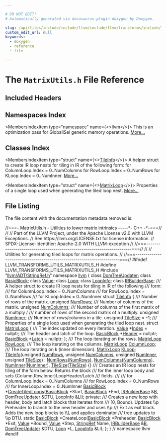 ```yaml
---

# DO NOT EDIT!
# Automatically generated via docusaurus-plugin-doxygen by Doxygen.

slug: /api/files/include/include/llvm/include/llvm/transforms/include/llvm/transforms/utils/matrixutils-h
custom_edit_url: null
keywords:
  - doxygen
  - reference
  - file

---
```





# The `MatrixUtils.h` File Reference

<DoxygenPage pluginConfig={pluginConfig}>



## Included Headers

<IncludesList>
<IncludesListItem
  filePath="llvm/ADT/StringRef.h"
  permalink="/docs/api/files/include/include/llvm/include/llvm/adt/stringref-h"
  isLocal="true" />
</IncludesList>

## Namespaces Index

<MembersIndex>

<MembersIndexItem
  type="namespace"
  name={<><a href="/docs/api/namespaces/llvm">llvm</a></>}>
This is an optimization pass for GlobalISel generic memory operations. <a href="/docs/api/namespaces/llvm/#details">More...</a>
</MembersIndexItem>

</MembersIndex>

## Classes Index

<MembersIndex>

<MembersIndexItem
  type="struct"
  name={<><a href="/docs/api/structs/llvm/tileinfo">TileInfo</a></>}>
A helper struct to create IR loop nests for tiling in IR of the following form: for ColumnLoop.Index = 0..NumColumns for RowLoop.Index = 0..NumRows for KLoop.Index = 0..NumInner. <a href="/docs/api/structs/llvm/tileinfo/#details">More...</a>
</MembersIndexItem>

<MembersIndexItem
  type="struct"
  name={<><a href="/docs/api/structs/llvm/tileinfo/matrixloop">MatrixLoop</a></>}>
Properties of a single loop used when generating the tiled loop nest. <a href="/docs/api/structs/llvm/tileinfo/matrixloop/#details">More...</a>
</MembersIndexItem>

</MembersIndex>


## File Listing

The file content with the documentation metadata removed is:

<ProgramListing>

<Link id="l00001" /><CodeLine lineNumber="1"><Highlight kind="comment">//===- MatrixUtils.h - Utilities to lower matrix intrinsics -----&#42;- C++ -&#42;-===//</Highlight><Highlight kind="normal"></Highlight></CodeLine>
<Link id="l00002" /><CodeLine lineNumber="2"><Highlight kind="normal"></Highlight><Highlight kind="comment">//</Highlight><Highlight kind="normal"></Highlight></CodeLine>
<Link id="l00003" /><CodeLine lineNumber="3"><Highlight kind="normal"></Highlight><Highlight kind="comment">// Part of the LLVM Project, under the Apache License v2.0 with LLVM Exceptions.</Highlight><Highlight kind="normal"></Highlight></CodeLine>
<Link id="l00004" /><CodeLine lineNumber="4"><Highlight kind="normal"></Highlight><Highlight kind="comment">// See https://llvm.org/LICENSE.txt for license information.</Highlight><Highlight kind="normal"></Highlight></CodeLine>
<Link id="l00005" /><CodeLine lineNumber="5"><Highlight kind="normal"></Highlight><Highlight kind="comment">// SPDX-License-Identifier: Apache-2.0 WITH LLVM-exception</Highlight><Highlight kind="normal"></Highlight></CodeLine>
<Link id="l00006" /><CodeLine lineNumber="6"><Highlight kind="normal"></Highlight><Highlight kind="comment">//</Highlight><Highlight kind="normal"></Highlight></CodeLine>
<Link id="l00007" /><CodeLine lineNumber="7"><Highlight kind="normal"></Highlight><Highlight kind="comment">//===----------------------------------------------------------------------===//</Highlight><Highlight kind="normal"></Highlight></CodeLine>
<Link id="l00008" /><CodeLine lineNumber="8"><Highlight kind="normal"></Highlight><Highlight kind="comment">//</Highlight><Highlight kind="normal"></Highlight></CodeLine>
<Link id="l00009" /><CodeLine lineNumber="9"><Highlight kind="normal"></Highlight><Highlight kind="comment">// Utilities for generating tiled loops for matrix operations.</Highlight><Highlight kind="normal"></Highlight></CodeLine>
<Link id="l00010" /><CodeLine lineNumber="10"><Highlight kind="normal"></Highlight><Highlight kind="comment">//</Highlight><Highlight kind="normal"></Highlight></CodeLine>
<Link id="l00011" /><CodeLine lineNumber="11"><Highlight kind="normal"></Highlight><Highlight kind="comment">//===----------------------------------------------------------------------===//</Highlight><Highlight kind="normal"></Highlight></CodeLine>
<Link id="l00012" /><CodeLine lineNumber="12"><Highlight kind="normal"></Highlight></CodeLine>
<Link id="l00013" /><CodeLine lineNumber="13"><Highlight kind="normal"></Highlight><Highlight kind="preprocessor">#ifndef LLVM&#95;TRANSFORMS&#95;UTILS&#95;MATRIXUTILS&#95;H</Highlight><Highlight kind="normal"></Highlight></CodeLine>
<Link id="l00014" /><CodeLine lineNumber="14"><Highlight kind="normal"></Highlight><Highlight kind="preprocessor">#define LLVM&#95;TRANSFORMS&#95;UTILS&#95;MATRIXUTILS&#95;H</Highlight><Highlight kind="normal"></Highlight></CodeLine>
<Link id="l00015" /><CodeLine lineNumber="15"><Highlight kind="normal"></Highlight></CodeLine>
<Link id="l00016" /><CodeLine lineNumber="16"><Highlight kind="normal"></Highlight><Highlight kind="preprocessor">#include &quot;<a href="/docs/api/files/include/include/llvm/include/llvm/adt/stringref-h">llvm/ADT/StringRef.h</a>&quot;</Highlight><Highlight kind="normal"></Highlight></CodeLine>
<Link id="l00017" /><CodeLine lineNumber="17"><Highlight kind="normal"></Highlight></CodeLine>
<Link id="l00018" /><CodeLine lineNumber="18"><Highlight kind="normal"></Highlight><Highlight kind="keyword">namespace </Highlight><Highlight kind="normal"><a href="/docs/api/namespaces/llvm">llvm</a> &#123;</Highlight></CodeLine>
<Link id="l00019" /><CodeLine lineNumber="19"><Highlight kind="normal"></Highlight><Highlight kind="keyword">class </Highlight><Highlight kind="normal"><a href="/docs/api/classes/llvm/domtreeupdater">DomTreeUpdater</a>;</Highlight></CodeLine>
<Link id="l00020" /><CodeLine lineNumber="20"><Highlight kind="normal"></Highlight><Highlight kind="keyword">class </Highlight><Highlight kind="normal"><a href="/docs/api/classes/llvm/basicblock">BasicBlock</a>;</Highlight></CodeLine>
<Link id="l00021" /><CodeLine lineNumber="21"><Highlight kind="normal"></Highlight><Highlight kind="keyword">class </Highlight><Highlight kind="normal"><a href="/docs/api/classes/llvm/value">Value</a>;</Highlight></CodeLine>
<Link id="l00022" /><CodeLine lineNumber="22"><Highlight kind="normal"></Highlight><Highlight kind="keyword">class </Highlight><Highlight kind="normal"><a href="/docs/api/classes/llvm/loop">Loop</a>;</Highlight></CodeLine>
<Link id="l00023" /><CodeLine lineNumber="23"><Highlight kind="normal"></Highlight><Highlight kind="keyword">class </Highlight><Highlight kind="normal"><a href="/docs/api/classes/llvm/loopinfo">LoopInfo</a>;</Highlight></CodeLine>
<Link id="l00024" /><CodeLine lineNumber="24"><Highlight kind="normal"></Highlight><Highlight kind="keyword">class </Highlight><Highlight kind="normal"><a href="/docs/api/classes/llvm/irbuilderbase">IRBuilderBase</a>;</Highlight></CodeLine>
<Link id="l00025" /><CodeLine lineNumber="25"><Highlight kind="normal"></Highlight><Highlight kind="comment"></Highlight></CodeLine>
<Link id="l00026" /><CodeLine lineNumber="26"><Highlight kind="comment">/// A helper struct to create IR loop nests for tiling in IR of the following</Highlight></CodeLine>
<Link id="l00027" /><CodeLine lineNumber="27"><Highlight kind="comment">/// form:</Highlight></CodeLine>
<Link id="l00028" /><CodeLine lineNumber="28"><Highlight kind="comment">///   for ColumnLoop.Index = 0..NumColumns</Highlight></CodeLine>
<Link id="l00029" /><CodeLine lineNumber="29"><Highlight kind="comment">///     for RowLoop.Index = 0..NumRows</Highlight></CodeLine>
<Link id="l00030" /><CodeLine lineNumber="30"><Highlight kind="comment">///       for KLoop.Index = 0..NumInner</Highlight><Highlight kind="normal"></Highlight></CodeLine>
<Link id="l00031" /><CodeLine lineNumber="31" lineLink="/docs/api/structs/llvm/tileinfo"><Highlight kind="normal"></Highlight><Highlight kind="keyword">struct </Highlight><Highlight kind="normal"><a href="/docs/api/structs/llvm/tileinfo/#a9afab8d2da3126b5a96ad1ead181f32f">TileInfo</a> &#123;</Highlight><Highlight kind="comment"></Highlight></CodeLine>
<Link id="l00032" /><CodeLine lineNumber="32"><Highlight kind="comment">  /// Number of rows of the matrix.</Highlight><Highlight kind="normal"></Highlight></CodeLine>
<Link id="l00033" /><CodeLine lineNumber="33" lineLink="/docs/api/structs/llvm/tileinfo/#a4d7f66cf9378e5d805eb7487829c99fd"><Highlight kind="normal">  </Highlight><Highlight kind="keywordtype">unsigned</Highlight><Highlight kind="normal"> <a href="/docs/api/structs/llvm/tileinfo/#a4d7f66cf9378e5d805eb7487829c99fd">NumRows</a>;</Highlight></CodeLine>
<Link id="l00034" /><CodeLine lineNumber="34"><Highlight kind="normal"></Highlight><Highlight kind="comment"></Highlight></CodeLine>
<Link id="l00035" /><CodeLine lineNumber="35"><Highlight kind="comment">  /// Number of columns of the matrix.</Highlight><Highlight kind="normal"></Highlight></CodeLine>
<Link id="l00036" /><CodeLine lineNumber="36" lineLink="/docs/api/structs/llvm/tileinfo/#a875ddebc5962ba98bd7e090f5951687e"><Highlight kind="normal">  </Highlight><Highlight kind="keywordtype">unsigned</Highlight><Highlight kind="normal"> <a href="/docs/api/structs/llvm/tileinfo/#a875ddebc5962ba98bd7e090f5951687e">NumColumns</a>;</Highlight></CodeLine>
<Link id="l00037" /><CodeLine lineNumber="37"><Highlight kind="normal"></Highlight><Highlight kind="comment"></Highlight></CodeLine>
<Link id="l00038" /><CodeLine lineNumber="38"><Highlight kind="comment">  /// Number of columns of the first matrix of a multiply /</Highlight></CodeLine>
<Link id="l00039" /><CodeLine lineNumber="39"><Highlight kind="comment">  /// number of rows of the second matrix of a multiply.</Highlight><Highlight kind="normal"></Highlight></CodeLine>
<Link id="l00040" /><CodeLine lineNumber="40" lineLink="/docs/api/structs/llvm/tileinfo/#a21b1735a7e34df5c9bb4f706fc6cfadc"><Highlight kind="normal">  </Highlight><Highlight kind="keywordtype">unsigned</Highlight><Highlight kind="normal"> <a href="/docs/api/structs/llvm/tileinfo/#a21b1735a7e34df5c9bb4f706fc6cfadc">NumInner</a>;</Highlight></CodeLine>
<Link id="l00041" /><CodeLine lineNumber="41"><Highlight kind="normal"></Highlight><Highlight kind="comment"></Highlight></CodeLine>
<Link id="l00042" /><CodeLine lineNumber="42"><Highlight kind="comment">  /// Number of rows/columns in a tile.</Highlight><Highlight kind="normal"></Highlight></CodeLine>
<Link id="l00043" /><CodeLine lineNumber="43" lineLink="/docs/api/structs/llvm/tileinfo/#abea2744097436ef6ca24ccb940193ad3"><Highlight kind="normal">  </Highlight><Highlight kind="keywordtype">unsigned</Highlight><Highlight kind="normal"> <a href="/docs/api/structs/llvm/tileinfo/#abea2744097436ef6ca24ccb940193ad3">TileSize</a> = -1;</Highlight></CodeLine>
<Link id="l00044" /><CodeLine lineNumber="44"><Highlight kind="normal"></Highlight><Highlight kind="comment"></Highlight></CodeLine>
<Link id="l00045" /><CodeLine lineNumber="45"><Highlight kind="comment">  /// Properties of a single loop used when generating the tiled loop nest.</Highlight><Highlight kind="normal"></Highlight></CodeLine>
<Link id="l00046" /><CodeLine lineNumber="46" lineLink="/docs/api/structs/llvm/tileinfo/matrixloop"><Highlight kind="normal">  </Highlight><Highlight kind="keyword">struct </Highlight><Highlight kind="normal"><a href="/docs/api/structs/llvm/tileinfo/matrixloop">MatrixLoop</a> &#123;</Highlight><Highlight kind="comment"></Highlight></CodeLine>
<Link id="l00047" /><CodeLine lineNumber="47"><Highlight kind="comment">    /// The index updated on every iteration.</Highlight><Highlight kind="normal"></Highlight></CodeLine>
<Link id="l00048" /><CodeLine lineNumber="48" lineLink="/docs/api/structs/llvm/tileinfo/matrixloop/#a464218a0338b692115d6551d58662650"><Highlight kind="normal">    <a href="/docs/api/classes/llvm/value">Value</a> &#42;<a href="/docs/api/structs/llvm/tileinfo/matrixloop/#a464218a0338b692115d6551d58662650">Index</a> = </Highlight><Highlight kind="keyword">nullptr</Highlight><Highlight kind="normal">;</Highlight><Highlight kind="comment"></Highlight></CodeLine>
<Link id="l00049" /><CodeLine lineNumber="49"><Highlight kind="comment">    /// The header and latch of the loop.</Highlight><Highlight kind="normal"></Highlight></CodeLine>
<Link id="l00050" /><CodeLine lineNumber="50" lineLink="/docs/api/structs/llvm/tileinfo/matrixloop/#a03990917c56ea04671e917df0af4712e"><Highlight kind="normal">    <a href="/docs/api/classes/llvm/basicblock">BasicBlock</a> &#42;<a href="/docs/api/structs/llvm/tileinfo/matrixloop/#a03990917c56ea04671e917df0af4712e">Header</a> = </Highlight><Highlight kind="keyword">nullptr</Highlight><Highlight kind="normal">;</Highlight></CodeLine>
<Link id="l00051" /><CodeLine lineNumber="51" lineLink="/docs/api/structs/llvm/tileinfo/matrixloop/#acd6ee479ad8f1fa417086ed7f4321ba3"><Highlight kind="normal">    <a href="/docs/api/classes/llvm/basicblock">BasicBlock</a> &#42;<a href="/docs/api/structs/llvm/tileinfo/matrixloop/#acd6ee479ad8f1fa417086ed7f4321ba3">Latch</a> = </Highlight><Highlight kind="keyword">nullptr</Highlight><Highlight kind="normal">;</Highlight></CodeLine>
<Link id="l00052" /><CodeLine lineNumber="52"><Highlight kind="normal">  &#125;;</Highlight></CodeLine>
<Link id="l00053" /><CodeLine lineNumber="53"><Highlight kind="normal"></Highlight><Highlight kind="comment"></Highlight></CodeLine>
<Link id="l00054" /><CodeLine lineNumber="54"><Highlight kind="comment">  /// The loop iterating on the rows.</Highlight><Highlight kind="normal"></Highlight></CodeLine>
<Link id="l00055" /><CodeLine lineNumber="55" lineLink="/docs/api/structs/llvm/tileinfo/#a3e06087e90c0e4057bdc3fe3b0ec5904"><Highlight kind="normal">  <a href="/docs/api/structs/llvm/tileinfo/matrixloop">MatrixLoop</a> <a href="/docs/api/structs/llvm/tileinfo/#a3e06087e90c0e4057bdc3fe3b0ec5904">RowLoop</a>;</Highlight><Highlight kind="comment"></Highlight></CodeLine>
<Link id="l00056" /><CodeLine lineNumber="56"><Highlight kind="comment">  /// The loop iterating on the columns.</Highlight><Highlight kind="normal"></Highlight></CodeLine>
<Link id="l00057" /><CodeLine lineNumber="57" lineLink="/docs/api/structs/llvm/tileinfo/#a3159a958f6b4f8b6d76d34964649237c"><Highlight kind="normal">  <a href="/docs/api/structs/llvm/tileinfo/matrixloop">MatrixLoop</a> <a href="/docs/api/structs/llvm/tileinfo/#a3159a958f6b4f8b6d76d34964649237c">ColumnLoop</a>;</Highlight><Highlight kind="comment"></Highlight></CodeLine>
<Link id="l00058" /><CodeLine lineNumber="58"><Highlight kind="comment">  /// The loop iterating on k (inner dimension).</Highlight><Highlight kind="normal"></Highlight></CodeLine>
<Link id="l00059" /><CodeLine lineNumber="59" lineLink="/docs/api/structs/llvm/tileinfo/#acf6bd724509861d665d98379be763344"><Highlight kind="normal">  <a href="/docs/api/structs/llvm/tileinfo/matrixloop">MatrixLoop</a> <a href="/docs/api/structs/llvm/tileinfo/#acf6bd724509861d665d98379be763344">KLoop</a>;</Highlight></CodeLine>
<Link id="l00060" /><CodeLine lineNumber="60"><Highlight kind="normal"></Highlight></CodeLine>
<Link id="l00061" /><CodeLine lineNumber="61" lineLink="/docs/api/structs/llvm/tileinfo/#a9afab8d2da3126b5a96ad1ead181f32f"><Highlight kind="normal">  <a href="/docs/api/structs/llvm/tileinfo/#a9afab8d2da3126b5a96ad1ead181f32f">TileInfo</a>(</Highlight><Highlight kind="keywordtype">unsigned</Highlight><Highlight kind="normal"> <a href="/docs/api/structs/llvm/tileinfo/#a4d7f66cf9378e5d805eb7487829c99fd">NumRows</a>, </Highlight><Highlight kind="keywordtype">unsigned</Highlight><Highlight kind="normal"> <a href="/docs/api/structs/llvm/tileinfo/#a875ddebc5962ba98bd7e090f5951687e">NumColumns</a>, </Highlight><Highlight kind="keywordtype">unsigned</Highlight><Highlight kind="normal"> <a href="/docs/api/structs/llvm/tileinfo/#a21b1735a7e34df5c9bb4f706fc6cfadc">NumInner</a>,</Highlight></CodeLine>
<Link id="l00062" /><CodeLine lineNumber="62"><Highlight kind="normal">           </Highlight><Highlight kind="keywordtype">unsigned</Highlight><Highlight kind="normal"> <a href="/docs/api/structs/llvm/tileinfo/#abea2744097436ef6ca24ccb940193ad3">TileSize</a>)</Highlight></CodeLine>
<Link id="l00063" /><CodeLine lineNumber="63"><Highlight kind="normal">      : <a href="/docs/api/structs/llvm/tileinfo/#a4d7f66cf9378e5d805eb7487829c99fd">NumRows</a>(<a href="/docs/api/structs/llvm/tileinfo/#a4d7f66cf9378e5d805eb7487829c99fd">NumRows</a>), <a href="/docs/api/structs/llvm/tileinfo/#a875ddebc5962ba98bd7e090f5951687e">NumColumns</a>(<a href="/docs/api/structs/llvm/tileinfo/#a875ddebc5962ba98bd7e090f5951687e">NumColumns</a>), <a href="/docs/api/structs/llvm/tileinfo/#a21b1735a7e34df5c9bb4f706fc6cfadc">NumInner</a>(<a href="/docs/api/structs/llvm/tileinfo/#a21b1735a7e34df5c9bb4f706fc6cfadc">NumInner</a>),</Highlight></CodeLine>
<Link id="l00064" /><CodeLine lineNumber="64"><Highlight kind="normal">        <a href="/docs/api/structs/llvm/tileinfo/#abea2744097436ef6ca24ccb940193ad3">TileSize</a>(<a href="/docs/api/structs/llvm/tileinfo/#abea2744097436ef6ca24ccb940193ad3">TileSize</a>) &#123;&#125;</Highlight></CodeLine>
<Link id="l00065" /><CodeLine lineNumber="65"><Highlight kind="normal"></Highlight><Highlight kind="comment"></Highlight></CodeLine>
<Link id="l00066" /><CodeLine lineNumber="66"><Highlight kind="comment">  /// Creates an IR loop nests for tiling of the form below. Returns the block</Highlight></CodeLine>
<Link id="l00067" /><CodeLine lineNumber="67"><Highlight kind="comment">  /// for the inner loop body and sets &#123;Column,Row,Inner&#125;LoopHeader/Latch</Highlight></CodeLine>
<Link id="l00068" /><CodeLine lineNumber="68"><Highlight kind="comment">  /// fields.</Highlight></CodeLine>
<Link id="l00069" /><CodeLine lineNumber="69"><Highlight kind="comment">  ///</Highlight></CodeLine>
<Link id="l00070" /><CodeLine lineNumber="70"><Highlight kind="comment">  /// for ColumnLoop.Index = 0..NumColumns</Highlight></CodeLine>
<Link id="l00071" /><CodeLine lineNumber="71"><Highlight kind="comment">  ///   for RowLoop.Index = 0..NumRows</Highlight></CodeLine>
<Link id="l00072" /><CodeLine lineNumber="72"><Highlight kind="comment">  ///     for InnerLoop.Index = 0..NumInner</Highlight><Highlight kind="normal"></Highlight></CodeLine>
<Link id="l00073" /><CodeLine lineNumber="73"><Highlight kind="normal">  <a href="/docs/api/classes/llvm/basicblock">BasicBlock</a> &#42;<a href="/docs/api/structs/llvm/tileinfo/#a8547d158fd9eb8e0cb27673ac3034a1c">CreateTiledLoops</a>(<a href="/docs/api/classes/llvm/basicblock">BasicBlock</a> &#42;Start, <a href="/docs/api/classes/llvm/basicblock">BasicBlock</a> &#42;End,</Highlight></CodeLine>
<Link id="l00074" /><CodeLine lineNumber="74"><Highlight kind="normal">                               <a href="/docs/api/classes/llvm/irbuilderbase">IRBuilderBase</a> &amp;<a href="/docs/api/files/lib/lib/ir/builtingcs-cpp/#ae76959fe811ba090de4cba69ac00f1da">B</a>, <a href="/docs/api/classes/llvm/domtreeupdater">DomTreeUpdater</a> &amp;DTU,</Highlight></CodeLine>
<Link id="l00075" /><CodeLine lineNumber="75"><Highlight kind="normal">                               <a href="/docs/api/classes/llvm/loopinfo">LoopInfo</a> &amp;LI);</Highlight></CodeLine>
<Link id="l00076" /><CodeLine lineNumber="76"><Highlight kind="normal"></Highlight></CodeLine>
<Link id="l00077" /><CodeLine lineNumber="77"><Highlight kind="normal"></Highlight><Highlight kind="keyword">private</Highlight><Highlight kind="normal">:</Highlight><Highlight kind="comment"></Highlight></CodeLine>
<Link id="l00078" /><CodeLine lineNumber="78"><Highlight kind="comment">  /// Creates a new loop with header, body and latch blocks that iterates from</Highlight></CodeLine>
<Link id="l00079" /><CodeLine lineNumber="79"><Highlight kind="comment">  /// &#91;0, Bound). Updates \\p Preheader to branch to the new header and uses \\p</Highlight></CodeLine>
<Link id="l00080" /><CodeLine lineNumber="80"><Highlight kind="comment">  /// Exit as exit block.  Adds the new loop blocks to \\L and applies dominator</Highlight></CodeLine>
<Link id="l00081" /><CodeLine lineNumber="81"><Highlight kind="comment">  /// tree updates to \\p DTU.</Highlight><Highlight kind="normal"></Highlight></CodeLine>
<Link id="l00082" /><CodeLine lineNumber="82"><Highlight kind="normal">  </Highlight><Highlight kind="keyword">static</Highlight><Highlight kind="normal"> <a href="/docs/api/classes/llvm/basicblock">BasicBlock</a> &#42;CreateLoop(<a href="/docs/api/classes/llvm/basicblock">BasicBlock</a> &#42;Preheader, <a href="/docs/api/classes/llvm/basicblock">BasicBlock</a> &#42;Exit,</Highlight></CodeLine>
<Link id="l00083" /><CodeLine lineNumber="83"><Highlight kind="normal">                                <a href="/docs/api/classes/llvm/value">Value</a> &#42;Bound, <a href="/docs/api/classes/llvm/value">Value</a> &#42;Step, <a href="/docs/api/classes/llvm/stringref">StringRef</a> Name,</Highlight></CodeLine>
<Link id="l00084" /><CodeLine lineNumber="84"><Highlight kind="normal">                                <a href="/docs/api/classes/llvm/irbuilderbase">IRBuilderBase</a> &amp;<a href="/docs/api/files/lib/lib/ir/builtingcs-cpp/#ae76959fe811ba090de4cba69ac00f1da">B</a>, <a href="/docs/api/classes/llvm/domtreeupdater">DomTreeUpdater</a> &amp;DTU, <a href="/docs/api/classes/llvm/loop">Loop</a> &#42;L,</Highlight></CodeLine>
<Link id="l00085" /><CodeLine lineNumber="85"><Highlight kind="normal">                                <a href="/docs/api/classes/llvm/loopinfo">LoopInfo</a> &amp;LI);</Highlight></CodeLine>
<Link id="l00086" /><CodeLine lineNumber="86"><Highlight kind="normal">&#125;;</Highlight></CodeLine>
<Link id="l00087" /><CodeLine lineNumber="87"><Highlight kind="normal">&#125; </Highlight><Highlight kind="comment">// namespace llvm</Highlight><Highlight kind="normal"></Highlight></CodeLine>
<Link id="l00088" /><CodeLine lineNumber="88"><Highlight kind="normal"></Highlight></CodeLine>
<Link id="l00089" /><CodeLine lineNumber="89"><Highlight kind="normal"></Highlight><Highlight kind="preprocessor">#endif</Highlight></CodeLine>

</ProgramListing>

</DoxygenPage>

